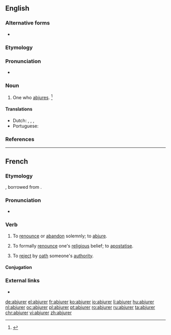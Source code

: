 ==English==

===Alternative forms===
* {{l|en|abjuror}}

===Etymology===
{{suffix|abjure|er|id2=agent noun|lang=en}}

===Pronunciation===
* {{a|US}} {{IPA|/æbˈd͡ʒʊɹ.ɚ/|lang=en}}

===Noun===
{{en-noun}}

# One who [[abjure]]s. {{defdate|late 18th century}}<ref name=SOED>{{R:SOED5|page=5}}</ref>

====Translations====
{{trans-top|one who abjures}}
* Dutch: {{t|nl|afzweerder|m}}, {{t|nl|verzaker|m}}, {{t|nl|herroeper}},
* Portuguese: {{t|pt|abjurador|m}}
{{trans-mid}}
{{trans-bottom}}

===References===
<references/>

----

==French==

===Etymology===
{{prefix|ab|jurer|lang=fr}}, borrowed from {{etyl|la|fr}} {{m|la|abiurare}}.

===Pronunciation===
* {{audio|Fr-abjurer.ogg|Audio|lang=fr}}

===Verb===
{{fr-verb}}

# {{lb|fr|ambitransitive|very|formal}} To [[renounce]] or [[abandon]] solemnly; to [[abjure]].
# {{lb|fr|ambitransitive|religion}} To formally [[renounce]] one's [[religious]] belief; to [[apostatise]].
# {{lb|fr|obsolete}} To [[reject]] by [[oath]] someone's [[authority]].

====Conjugation====
{{fr-conj-auto}}

===External links===
* {{R:TLFi}}

[[de:abjurer]]
[[el:abjurer]]
[[fr:abjurer]]
[[ko:abjurer]]
[[io:abjurer]]
[[li:abjurer]]
[[hu:abjurer]]
[[nl:abjurer]]
[[oc:abjurer]]
[[pl:abjurer]]
[[pt:abjurer]]
[[ro:abjurer]]
[[ru:abjurer]]
[[ta:abjurer]]
[[chr:abjurer]]
[[vi:abjurer]]
[[zh:abjurer]]